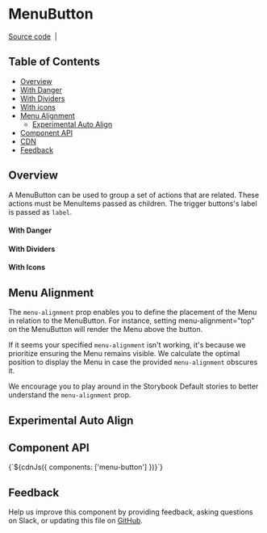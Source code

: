 
<Meta of={MenuButtonStories} />

# MenuButton

[Source code](https://github.com/carbon-design-system/carbon/tree/main/packages/web-components/src/components/menu-button)
&nbsp;|&nbsp;

## Table of Contents

- [Overview](#overview)
- [With Danger](#with-danger)
- [With Dividers](#with-dividers)
- [With icons](#with-icons)
- [Menu Alignment](#menu-alignment)
  - [Experimental Auto Align](#experimental-auto-align)
- [Component API](#component-api)
- [CDN](#cdn)
- [Feedback](#feedback)

## Overview

A MenuButton can be used to group a set of actions that are related. These
actions must be MenuItems passed as children. The trigger buttons's label is
passed as `label`.

<Canvas of={MenuButtonStories.Default} />

#### With Danger

<Canvas of={MenuButtonStories.withDanger} />

#### With Dividers

<Canvas of={MenuButtonStories.withDividers} />

#### With Icons

<Canvas of={MenuButtonStories.withIcons} />

## Menu Alignment

The `menu-alignment` prop enables you to define the placement of the Menu in
relation to the MenuButton. For instance, setting menu-alignment="top" on the
MenuButton will render the Menu above the button.

If it seems your specified `menu-alignment` isn't working, it's because we
prioritize ensuring the Menu remains visible. We calculate the optimal position
to display the Menu in case the provided `menu-alignment` obscures it.

We encourage you to play around in the Storybook Default stories to better
understand the `menu-alignment` prop.

<Canvas of={MenuButtonStories.withMenuAlignment} />

## Experimental Auto Align

<Canvas of={MenuButtonStories.ExperimentalAutoAlign} />

## Component API

<ArgTypes of="cds-menu-button" />
<Markdown>{`${cdnJs({ components: ['menu-button'] })}`}</Markdown>

## Feedback

Help us improve this component by providing feedback, asking questions on Slack,
or updating this file on
[GitHub](https://github.com/carbon-design-system/carbon/edit/main/packages/web-components/src/components/menu-button/menu-button.mdx).
